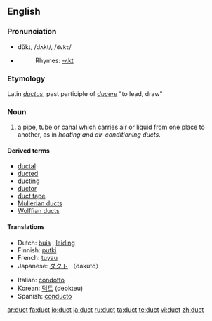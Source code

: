 ==English==

===Pronunciation===
*dŭkt, /dʌkt/, /<tt>dVkt</tt>/
*{{audio|en-us-duct.ogg|Audio (US)}}
*:Rhymes: [[Rhymes:English:-ʌkt|-ʌkt]]

===Etymology===
Latin ''[[ductus]]'', past participle of ''[[ducere]]'' "to lead, draw"

===Noun===
{{en-noun}}

# a pipe, tube or canal which carries air or liquid from one place to another, as in ''heating and air-conditioning ducts''.

====Derived terms====
*[[ductal]]
*[[ducted]]
*[[ducting]]
*[[ductor]]
*[[duct tape]]
*[[Mullerian duct]]s
*[[Wolffian duct]]s

====Translations====
{{top}}
*Dutch: [[buis]] {{f}}, [[leiding]] {{f}}
*Finnish: [[putki]]
*French: [[tuyau]] {{m}}
*Japanese: [[ダクト]] （dakuto）
{{mid}}
*Italian: [[condotto]] {{m}}
*Korean: [[덕트]] (deokteu)
*Spanish: [[conducto]] {{m}}

{{bottom}}

[[ar:duct]]
[[fa:duct]]
[[io:duct]]
[[ja:duct]]
[[ru:duct]]
[[ta:duct]]
[[te:duct]]
[[vi:duct]]
[[zh:duct]]